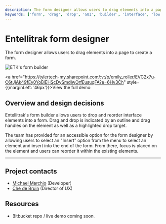 ```yaml
---
description: The form designer allows users to drag elements into a page to create a form.
keywords: ['form', 'drag', 'drop', 'GUI', 'builder', 'interface', 'low code', 'Entellitrak', 'Tyler Federal']
---
```


# Entellitrak form designer

The form designer allows users to drag elements into a page to create a form.

<ImageBlock max-width="400px">

![ETK's form builder](../images/etk-drag-drop.png)

</ImageBlock>

<a href="https://tylertech-my.sharepoint.com/:v:/p/emily_roller/EVC2x7u-C6tJjAk49fEy0YoBlEHScDySmdlwOrfEusuqFA?e=6Hv3Ch" style={{marginLeft: '46px'}}>View the full demo</a>

## Overview and design decisions

Entellitrak's form builder allows users to drop and reorder interface elements into a form. Drag and drop is indicated by an outline and drag handles on the element as well as a highlighted drop target. 

The team has provided for an accessible option for the form designer by allowing users to select an "Insert" option from the menu to select an element and insert into the end of the form. From there, focus is placed on the element and users can reorder it within the existing elements. 

---

<Columns columns="two" type="equal">

<div>

## Project contacts 

- <a href="mailto:Michael.Marchio@tylerfederal.com">Michael Marchio</a> (Developer)
- <a href="mailto:Che.deBruin@tylertech.com">Che de Bruin</a> (Director of UX)

</div>

<div>

## Resources 

- Bitbucket repo / live demo coming soon.

</div>

</Columns>

